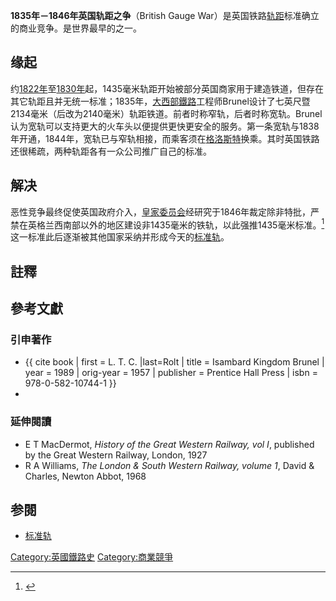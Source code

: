 {{Refimprove|time=2021-03-12T14:56:12+00:00}}

'''1835年－1846年英国轨距之争'''（British Gauge War）是英国铁路[[轨距|轨距]]标准确立的商业竞争。是世界最早的{{le|标准之争|format war}}之一。

==缘起==
约[[斯托克頓和達靈頓鐵路|1822年]]至[[利物浦和曼徹斯特鐵路|1830年]]起，1435毫米轨距开始被部分英国商家用于建造铁道，但存在其它轨距且并无统一标准；1835年，[[大西部鐵路|大西部鐵路]]工程师Brunel设计了七英尺暨2134毫米（后改为2140毫米）轨距铁道。前者时称窄轨，后者时称宽轨。Brunel认为宽轨可以支持更大的火车头以便提供更快更安全的服务。第一条宽轨与1838年开通，1844年，宽轨{{le|布里斯托尔－格洛斯特铁路|Bristol and Gloucester Railway}}已与窄轨相接，而乘客须在[[格洛斯特|格洛斯特]]换乘。其时英国铁路还很稀疏，两种轨距各有一众公司推广自己的标准。

==解决==
恶性竞争最终促使英国政府介入，[[皇家委员会|皇家委员会]]经研究于1846年裁定除非特批，严禁在英格兰西南部以外的地区建设非1435毫米的铁轨，以此强推1435毫米标准。<ref>{{cite web |url=http://www.railwaysarchive.co.uk/documents/HMG_Act_Reg1846.pdf |title=Railway Regulation (Gauge) Act 1846 |access-date=2021-03-12 |archive-date=2021-05-02 |archive-url=https://web.archive.org/web/20210502022046/https://www.railwaysarchive.co.uk/documents/HMG_Act_Reg1846.pdf |dead-url=no }}</ref>这一标准此后逐渐被其他国家采纳并形成今天的[[标准轨|标准轨]]。

==註釋==
{{reflist}}

==參考文獻==
{{refbegin|2}}
===引申著作===
* {{ cite book  | first = L. T. C. |last=Rolt  | title = Isambard Kingdom Brunel  | year = 1989  | orig-year = 1957  | publisher = Prentice Hall Press  | isbn = 978-0-582-10744-1  }}
* {{Cite book  | publisher = S.R. Publishers ; Turntable Enterprises  | isbn = 978-0-85409-723-4  | editor-last = Sidney  | editor-first = Samuel  | title = Extracts from 'Gauge evidence', 1845 and [sic] the history and prospects of the railway system
  | location = Wakefield; Leeds  | date = 1971 (orig-date = 1846)}}

===延伸閱讀===
* E T MacDermot, ''History of the Great Western Railway, vol I'', published by the Great Western Railway, London, 1927
* R A Williams, ''The London & South Western Railway, volume 1'', David & Charles, Newton Abbot, 1968
{{refend}}

==参閱==
*[[标准轨|标准轨]]

[[Category:英國鐵路史|Category:英國鐵路史]]
[[Category:商業競爭|Category:商業競爭]]
